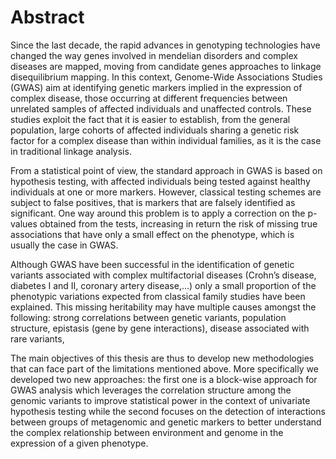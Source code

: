 # Abstract {#abstract .unnumbered}

Since the last decade, the rapid advances in genotyping technologies have changed the way genes involved in mendelian disorders and complex diseases are mapped, moving from candidate genes approaches to linkage disequilibrium mapping. In this context, Genome-Wide Associations Studies (GWAS) aim at identifying genetic markers implied in the expression of complex disease, those occurring at different frequencies between unrelated samples of affected individuals and unaffected controls. These studies exploit the fact that it is easier to establish, from the general population, large cohorts of affected individuals sharing a genetic risk factor for a complex disease than within individual families, as it is the case in traditional linkage analysis. 

From a statistical point of view, the standard approach in GWAS is based on hypothesis testing, with affected individuals being tested against healthy individuals at one or more markers. However, classical testing schemes are subject to false positives, that is markers that are falsely identified as significant. One way around this problem is to apply a correction on the p-values obtained from the tests, increasing in return the risk of missing true associations that have only a small effect on the phenotype, which is usually the case in GWAS.

Although GWAS have been successful in the identification of genetic variants associated with complex multifactorial diseases (Crohn's disease, diabetes I and II, coronary artery disease,…) only a small proportion of the phenotypic variations expected from classical family studies have been explained. This missing heritability may have multiple causes amongst the following: strong correlations between genetic variants, population structure, epistasis (gene by gene interactions), disease associated with rare variants,\dots

The main objectives of this thesis are thus to develop new methodologies that can face part of the limitations mentioned above. More specifically we developed two new approaches: the first one is a block-wise approach for GWAS analysis which leverages the correlation structure among the genomic variants to improve statistical power in the context of univariate hypothesis testing while the second focuses on the detection of interactions between groups of metagenomic and genetic markers to better understand the complex relationship between environment and genome in the expression of a given phenotype.
